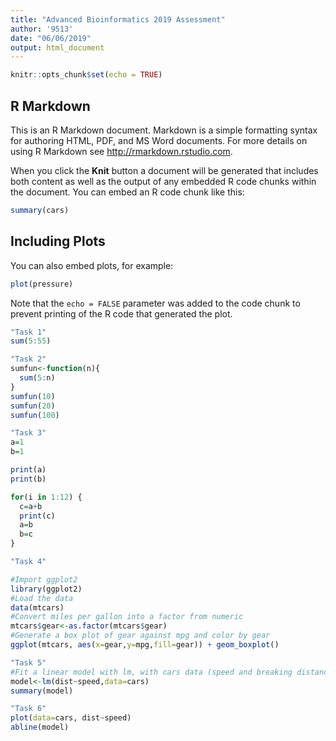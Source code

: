 ```yaml
---
title: "Advanced Bioinformatics 2019 Assessment"
author: '9513'
date: "06/06/2019"
output: html_document
---
```


```r
knitr::opts_chunk$set(echo = TRUE)
```

## R Markdown

This is an R Markdown document. Markdown is a simple formatting syntax for authoring HTML, PDF, and MS Word documents. For more details on using R Markdown see <http://rmarkdown.rstudio.com>.

When you click the **Knit** button a document will be generated that includes both content as well as the output of any embedded R code chunks within the document. You can embed an R code chunk like this:

```r
summary(cars)
```

## Including Plots

You can also embed plots, for example:

```r
plot(pressure)
```

Note that the `echo = FALSE` parameter was added to the code chunk to prevent printing of the R code that generated the plot.

```r
"Task 1"
sum(5:55)
```
```r
"Task 2"
sumfun<-function(n){
  sum(5:n)
}
sumfun(10)
sumfun(20)
sumfun(100)
```

```r
"Task 3"
a=1
b=1

print(a)
print(b)

for(i in 1:12) {
  c=a+b
  print(c)
  a=b
  b=c
}
```
```r
"Task 4"

#Import ggplot2
library(ggplot2)
#Load the data
data(mtcars)
#Convert miles per gallon into a factor from numeric 
mtcars$gear<-as.factor(mtcars$gear)
#Generate a box plot of gear against mpg and color by gear 
ggplot(mtcars, aes(x=gear,y=mpg,fill=gear)) + geom_boxplot()
```

```r
"Task 5"
#Fit a linear model with lm, with cars data (speed and breaking distance)
model<-lm(dist~speed,data=cars)
summary(model)
```
```r
"Task 6"
plot(data=cars, dist~speed)
abline(model)
```



